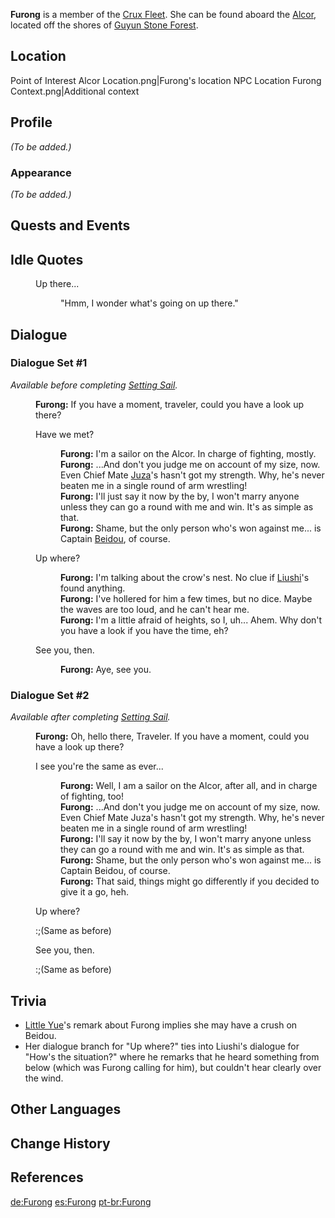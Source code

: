 {{Meta
<!-- REMOVE THIS TEMPLATE AFTER ADDING MISSING INFO -->
|missing_NPC_profile  = yes
}}
{{Character Infobox
|type             = Open-World NPC
|image            = NPC Furong.png
|region           = Liyue
|location         = Liyue
|affiliation      = The Crux
|title            = Sailor
|voiceEN          = {{w|Anairis Quiñones}}<ref name="Anairis Quiñones">Twitter: [https://twitter.com/anairis_q/status/1419673872899715081 EN VA Self Announcement] ([https://web.archive.org/web/20220305194346/https://twitter.com/anairis_q/status/1419673872899715081 Archived])</ref>
|voiceJP          = {{w|ja:藤田曜子|Fujita Yoko ({{ja|藤田 曜子}})}}<ref>Twitter: [https://twitter.com/yoko_fujita_/status/1464878067810062341 JP VA Self Announcement]</ref>
}}
'''Furong''' {{Lang|zh=芙蓉|zh_rm=Fúróng}} is a member of the [[Crux Fleet]]. She can be found aboard the [[Alcor]], located off the shores of [[Guyun Stone Forest]].

==Location==
<gallery>
Point of Interest Alcor Location.png|Furong's location
NPC Location Furong Context.png|Additional context
</gallery>

==Profile==
''(To be added.)''

===Appearance===
''(To be added.)''

==Quests and Events==
{{Quests and Events}}

==Idle Quotes==
{{Dialogue Start}}
: {{DIcon|Idle}} Up there...
:: {{A|VO Furong 01.ogg}} "Hmm, I wonder what's going on up there."
{{Dialogue End}}

==Dialogue==
===Dialogue Set #1===
''Available before completing [[Setting Sail]].''
{{Dialogue Start}}
:'''Furong:''' If you have a moment, traveler, could you have a look up there?
:{{DIcon}} Have we met?
::'''Furong:''' I'm a sailor on the Alcor. In charge of fighting, mostly.
::'''Furong:''' ...And don't you judge me on account of my size, now. Even Chief Mate [[Juza]]'s hasn't got my strength. Why, he's never beaten me in a single round of arm wrestling!
::'''Furong:''' I'll just say it now by the by, I won't marry anyone unless they can go a round with me and win. It's as simple as that.
::'''Furong:''' Shame, but the only person who's won against me... is Captain [[Beidou]], of course.
:{{DIcon}} Up where?
::'''Furong:''' I'm talking about the crow's nest. No clue if [[Xu Liushi|Liushi]]'s found anything.
::'''Furong:''' I've hollered for him a few times, but no dice. Maybe the waves are too loud, and he can't hear me.
::'''Furong:''' I'm a little afraid of heights, so I, uh... Ahem. Why don't you have a look if you have the time, eh?
:{{DIcon}} See you, then.
::'''Furong:''' Aye, see you.
{{Dialogue End}}

===Dialogue Set #2===
''Available after completing [[Setting Sail]].''
{{Dialogue Start}}
:'''Furong:''' Oh, hello there, Traveler. If you have a moment, could you have a look up there?
:{{DIcon}} I see you're the same as ever...
::'''Furong:''' Well, I am a sailor on the Alcor, after all, and in charge of fighting, too!
::'''Furong:''' ...And don't you judge me on account of my size, now. Even Chief Mate Juza's hasn't got my strength. Why, he's never beaten me in a single round of arm wrestling!
::'''Furong:''' I'll say it now by the by, I won't marry anyone unless they can go a round with me and win. It's as simple as that.
::'''Furong:''' Shame, but the only person who's won against me... is Captain Beidou, of course.
::'''Furong:'''  That said, things might go differently if you decided to give it a go, heh.
:{{DIcon}} Up where?
::;(Same as before)
:{{DIcon}} See you, then.
::;(Same as before)
{{Dialogue End}}

==Trivia==
* [[Little Yue]]'s remark about Furong implies she may have a crush on Beidou.
* Her dialogue branch for "Up where?" ties into Liushi's dialogue for "How's the situation?" where he remarks that he heard something from below (which was Furong calling for him), but couldn't hear clearly over the wind.

==Other Languages==
{{Other Languages
|default_hidden = 1
|en      = Furong
|zhs     = 芙蓉
|zhs_rm  = Fúróng
|zht     = 芙蓉
|zht_rm  = Fúróng
|ja      = 芙蓉{{Sino|ja|zh}}
|ja_rm   = Fuyou{{Assumed}}
|ko      = {{tt|연화|蓮花}}
|es      = Furong
|fr      = Furong
|ru      = Фу Жун
|th      = Furong
|vi      = Furong
|de      = Furong
|id      = Furong
|pt      = Furong
|tr      = Furong
|it      = Furong
}}

==Change History==
{{Change History|1.0}}

==References==
{{Reflist}}

[[de:Furong]]
[[es:Furong]]
[[pt-br:Furong]]